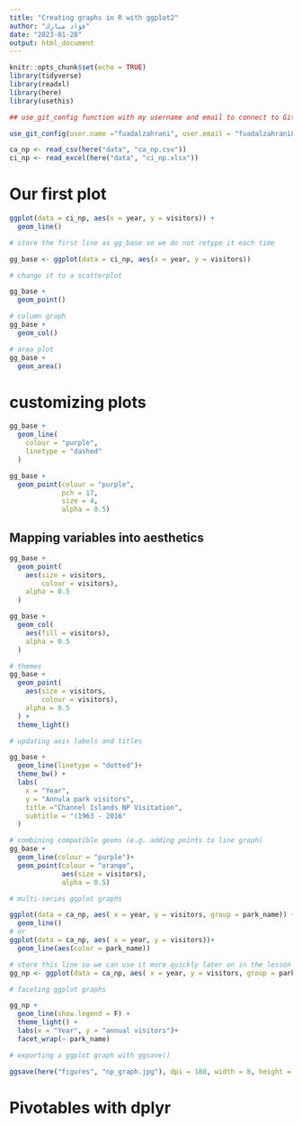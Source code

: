 ```yaml
---
title: "Creating graphs in R with ggplot2"
author: "فؤاد مبارك"
date: "2023-01-28"
output: html_document
---
```


```r
knitr::opts_chunk$set(echo = TRUE)
library(tidyverse)
library(readxl)
library(here)
library(usethis)

## use_git_config function with my username and email to connect to GitHub 

use_git_config(user.name ="fuadalzahrani", user.email = "fuadalzahrani87@gmail.com")
```


```r
ca_np <- read_csv(here("data", "ca_np.csv"))
ci_np <- read_excel(here("data", "ci_np.xlsx"))
```

# Our first plot
```r
ggplot(data = ci_np, aes(x = year, y = visitors)) +
  geom_line() 

# store the first line as gg_base so we do not retype it each time

gg_base <- ggplot(data = ci_np, aes(x = year, y = visitors))

# change it to a scatterplot

gg_base +
  geom_point()

# column graph
gg_base +
  geom_col()

# area plot
gg_base +
  geom_area()
```

# customizing plots

```r
gg_base +
  geom_line(
    colour = "purple",
    linetype = "dashed"
  ) 

gg_base +
  geom_point(colour = "purple",
             pch = 17,
             size = 4, 
             alpha = 0.5)
```
## Mapping variables into aesthetics

```r
gg_base +
  geom_point(
    aes(size = visitors,
        colour = visitors),
    alpha = 0.5
  )

gg_base +
  geom_col(
    aes(fill = visitors),
    alpha = 0.5
  )

# themes
gg_base +
  geom_point(
    aes(size = visitors,
        colour = visitors),
    alpha = 0.5
  ) +
  theme_light()

# updating axis labels and titles

gg_base +
  geom_line(linetype = "dotted")+
  theme_bw() +
  labs(
    x = "Year",
    y = "Annula park visitors",
    title ="Channel Islands NP Visitation",
    subtitle = "(1963 - 2016"
  )

# combining compatible geoms (e.g. adding points to line graph)
gg_base +
  geom_line(colour = "purple")+
  geom_point(colour = "orange",
             aes(size = visitors),
             alpha = 0.5) 

# multi-series ggplot graphs

ggplot(data = ca_np, aes( x = year, y = visitors, group = park_name)) +
  geom_line()
# or 
ggplot(data = ca_np, aes( x = year, y = visitors))+
  geom_line(aes(color = park_name))

# store this line so we can use it more quickly later on in the lesson
gg_np <- ggplot(data = ca_np, aes( x = year, y = visitors, group = park_name))

# faceting ggplot graphs

gg_np +
  geom_line(show.legend = F) +
  theme_light() +
  labs(x = "Year", y = "annual visitors")+
  facet_wrap(~ park_name)

# exporting a ggplot graph with ggsave()

ggsave(here("figures", "np_graph.jpg"), dpi = 180, width = 8, height = 7)
```

# Pivotables with dplyr
